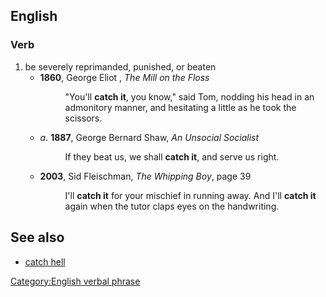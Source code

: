 ==English==
===Verb===
{{en-verb}}
# be severely reprimanded, punished, or beaten
#* '''1860''', George Eliot , ''The Mill on the Floss''
#*: "You'll '''catch it''', you know," said Tom, nodding his head in an admonitory manner, and hesitating a little as he took the scissors.
#* ''a''. '''1887''', George Bernard Shaw, ''An Unsocial Socialist'' 
#*: If they beat us, we shall '''catch it''', and serve us right.
#* '''2003''', Sid Fleischman, ''The Whipping Boy'', page 39
#*: I'll '''catch it''' for your mischief in running away. And I'll '''catch it''' again when the tutor claps eyes on the handwriting.

==See also==
* [[catch hell]]

[[Category:English verbal phrase]]